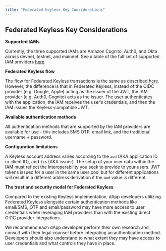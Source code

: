 ```yaml
---
title: "Federated Keyless Key Considerations"
---
```


## Federated Keyless Key Considerations

**Supported IAMs**

Currently, the three supported IAMs are Amazon Cognito, Auth0, and Okta across devnet, testnet, and mainnet. See a table of the full set of supported IAM providers [here](oidc-support.mdx).

**Federated Keyless flow**

The flow for Federated Keyless transactions is the same as described [here](how-keyless-works.mdx). However, the difference is that in Federated Keyless, instead of the OIDC provider (e.g. Google, Apple) acting as the issuer of the JWT, the IAM provider (e.g. Auth0, Cognito) acts as the issuer. The user authenticates with the application, the IAM receives the user’s credentials, and then the IAM issues the Keyless-compatible JWT.

**Available authentication methods**

All authentication methods that are supported by the IAM providers are available for use - this includes SMS OTP, email link, and the traditional username + password.

**Configuration limitations**

A Keyless account address varies according to the `aud` (AKA application ID or client ID), and `iss` (AKA issuer). The setup of your user data within the IAM must reflect the interoperability you seek to provide to your users. JWT tokens issued for a user in the same user pool but for different applications will result in a different address derivation if the `aud` value is different.

**The trust and security model for Federated Keyless**

Compared to the existing Keyless implementation, dApp developers utilizing Federated Keyless alongside certain authentication methods like email/SMS, OTP and email/password may have more access to user credentials when leveraging IAM providers than with the existing direct OIDC provider integrations. 

We recommend each dApp developer perform their own research and consult with their legal counsel before integrating an authentication method.  Developers should also understand to what extent they may have access to user credentials and what controls they have in place.  

